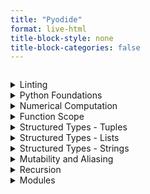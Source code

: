```yaml
---
title: "Pyodide"
format: live-html
title-block-style: none
title-block-categories: false
---
```



```pyodide

```


<details>
<summary>Linting</summary>

```.markdown
```


```pyodide

```


</details>

<details>
<summary>Python Foundations</summary>

```.markdown
```



```pyodide

```

</details>

<details>
<summary>Numerical Computation</summary>

```.markdown
```



```pyodide

```



</details>

<details>
<summary>Function Scope</summary>

```.markdown
```

```pyodide

```



</details>


<details>
<summary>Structured Types - Tuples</summary>
{{< embed code/20250210_structured_types_tuples.ipynb echo=true >}}


```pyodide

```


</details>
<details>
<summary>Structured Types - Lists</summary>
{{< embed code/20250210_structured_types_lists.ipynb echo=true >}}


```pyodide

```


</details>
<details>
<summary>Structured Types - Strings</summary>
{{< embed code/20250210_strings_and_slicing.ipynb echo=true >}}


```pyodide

```


</details>

<details>
<summary>Mutability and Aliasing</summary>
{{< embed code/20250217_cloning_aliasing_listcomp.ipynb echo=true >}}


```pyodide

```


</details>

<details>
<summary>Recursion</summary>
{{< embed code/20250224_recursion.ipynb echo=true >}}


```pyodide

```


</details>


<details>
<summary>Modules</summary>
{{< embed code/20250310_importing.ipynb echo=true >}}


```pyodide

```


</details>
